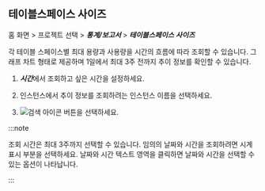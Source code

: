 ## 테이블스페이스 사이즈

홈 화면 > 프로젝트 선택 > ***통계/보고서*** > ***테이블스페이스 사이즈***

각 테이블 스페이스별 최대 용량과 사용량을 시간의 흐름에 따라 조회할 수 있습니다. 그래프 차트 형태로 제공하며 1일에서 최대 3주 전까지 추이 정보를 확인할 수 있습니다.

<ProdImg img='db-stat-table-space.png' desc='' />

1. ***시간***에서 조회하고 싶은 시간을 설정하세요.

2. 인스턴스에서 추이 정보를 조회하려는 인스턴스 이름을 선택하세요.

3. ![검색 아이콘](/img/ico-btn-search.png) 버튼을 선택하세요.

:::note

조회 시간은 최대 3주까지 선택할 수 있습니다. 임의의 날짜와 시간을 조회하려면 시계 표시 부분을 선택하세요. 날짜와 시간 텍스트 영역을 클릭하면 날짜와 시간을 선택할 수 있는 옵션이 나타납니다.

:::
